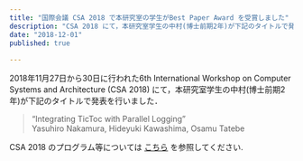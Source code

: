 ```yaml
---
title: "国際会議 CSA 2018 で本研究室の学生がBest Paper Award を受賞しました"
description: "CSA 2018 にて，本研究室学生の中村(博士前期2年)が下記のタイトルで発表を行いました．"
date: "2018-12-01"
published: true
 
---
```


2018年11月27日から30日に行われた6th International Workshop on Computer Systems and Architecture (CSA 2018) にて，本研究室学生の中村(博士前期2年)が下記のタイトルで発表を行いました．

> “Integrating TicToc with Parallel Logging”  
> Yasuhiro Nakamura, Hideyuki Kawashima, Osamu Tatebe

CSA 2018 のプログラム等については [こちら](https://is-candar.org/doku.php?id=csa18) を参照してください.
